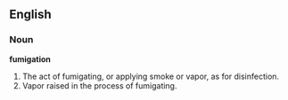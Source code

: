 ==English==

===Noun===

'''fumigation'''

#The act of fumigating, or applying smoke or vapor, as for disinfection.
#Vapor raised in the process of fumigating.
